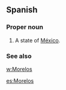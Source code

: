 ==Spanish==

===Proper noun===
{{es-proper noun}}

# A state of [[México]].

===See also===
[[w:Morelos]]

[[es:Morelos]]